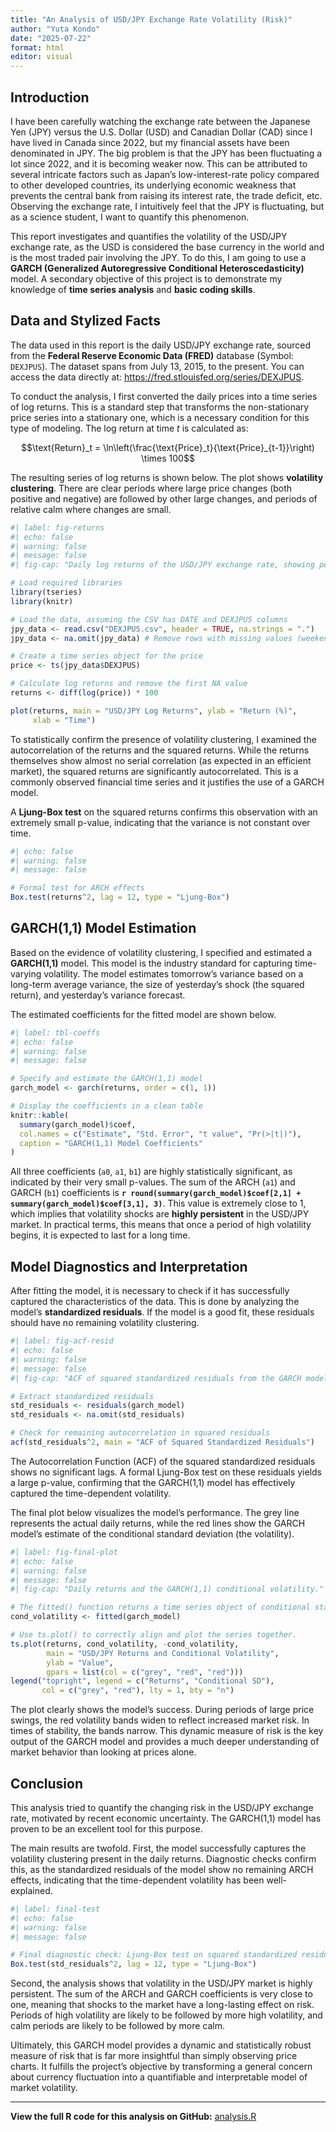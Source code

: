 ```yaml
---
title: "An Analysis of USD/JPY Exchange Rate Volatility (Risk)"
author: "Yuta Kondo"
date: "2025-07-22"
format: html
editor: visual
---
```


## Introduction

I have been carefully watching the exchange rate between the Japanese Yen (JPY) versus the U.S. Dollar (USD) and Canadian Dollar (CAD) since I have lived in Canada since 2022, but my financial assets have been denominated in JPY. The big problem is that the JPY has been fluctuating a lot since 2022, and it is becoming weaker now. This can be attributed to several intricate factors such as Japan's low-interest-rate policy compared to other developed countries, its underlying economic weakness that prevents the central bank from raising its interest rate, the trade deficit, etc. Observing the exchange rate, I intuitively feel that the JPY is fluctuating, but as a science student, I want to quantify this phenomenon.

This report investigates and quantifies the volatility of the USD/JPY exchange rate, as the USD is considered the base currency in the world and is the most traded pair involving the JPY. To do this, I am going to use a **GARCH (Generalized Autoregressive Conditional Heteroscedasticity)** model. A secondary objective of this project is to demonstrate my knowledge of **time series analysis** and **basic coding skills**.

## Data and Stylized Facts

The data used in this report is the daily USD/JPY exchange rate, sourced from the **Federal Reserve Economic Data (FRED)** database (Symbol: `DEXJPUS`). The dataset spans from July 13, 2015, to the present. You can access the data directly at: [https://fred.stlouisfed.org/series/DEXJPUS](https://fred.stlouisfed.org/series/DEXJPUS).

To conduct the analysis, I first converted the daily prices into a time series of log returns. This is a standard step that transforms the non-stationary price series into a stationary one, which is a necessary condition for this type of modeling. The log return at time *t* is calculated as:

$$\text{Return}_t = \ln\left(\frac{\text{Price}_t}{\text{Price}_{t-1}}\right) \times 100$$

The resulting series of log returns is shown below. The plot shows **volatility clustering**. There are clear periods where large price changes (both positive and negative) are followed by other large changes, and periods of relative calm where changes are small.

```r
#| label: fig-returns
#| echo: false
#| warning: false
#| message: false
#| fig-cap: "Daily log returns of the USD/JPY exchange rate, showing periods of high and low volatility."

# Load required libraries
library(tseries)
library(knitr)

# Load the data, assuming the CSV has DATE and DEXJPUS columns
jpy_data <- read.csv("DEXJPUS.csv", header = TRUE, na.strings = ".")
jpy_data <- na.omit(jpy_data) # Remove rows with missing values (weekends/holidays)

# Create a time series object for the price
price <- ts(jpy_data$DEXJPUS)

# Calculate log returns and remove the first NA value
returns <- diff(log(price)) * 100

plot(returns, main = "USD/JPY Log Returns", ylab = "Return (%)",
     xlab = "Time")
```

To statistically confirm the presence of volatility clustering, I examined the autocorrelation of the returns and the squared returns. While the returns themselves show almost no serial correlation (as expected in an efficient market), the squared returns are significantly autocorrelated. This is a commonly observed financial time series and it justifies the use of a GARCH model.

A **Ljung-Box test** on the squared returns confirms this observation with an extremely small p-value, indicating that the variance is not constant over time.

```r
#| echo: false
#| warning: false
#| message: false

# Formal test for ARCH effects
Box.test(returns^2, lag = 12, type = "Ljung-Box")
```

## GARCH(1,1) Model Estimation

Based on the evidence of volatility clustering, I specified and estimated a **GARCH(1,1)** model. This model is the industry standard for capturing time-varying volatility. The model estimates tomorrow's variance based on a long-term average variance, the size of yesterday's shock (the squared return), and yesterday's variance forecast.

The estimated coefficients for the fitted model are shown below.

```r
#| label: tbl-coeffs
#| echo: false
#| warning: false
#| message: false

# Specify and estimate the GARCH(1,1) model
garch_model <- garch(returns, order = c(1, 1))

# Display the coefficients in a clean table
knitr::kable(
  summary(garch_model)$coef,
  col.names = c("Estimate", "Std. Error", "t value", "Pr(>|t|)"),
  caption = "GARCH(1,1) Model Coefficients"
)
```

All three coefficients (`a0`, `a1`, `b1`) are highly statistically significant, as indicated by their very small p-values. The sum of the ARCH (`a1`) and GARCH (`b1`) coefficients is **`r round(summary(garch_model)$coef[2,1] + summary(garch_model)$coef[3,1], 3)`**. This value is extremely close to 1, which implies that volatility shocks are **highly persistent** in the USD/JPY market. In practical terms, this means that once a period of high volatility begins, it is expected to last for a long time.

## Model Diagnostics and Interpretation

After fitting the model, it is necessary to check if it has successfully captured the characteristics of the data. This is done by analyzing the model's **standardized residuals**. If the model is a good fit, these residuals should have no remaining volatility clustering.

```r
#| label: fig-acf-resid
#| echo: false
#| warning: false
#| message: false
#| fig-cap: "ACF of squared standardized residuals from the GARCH model."

# Extract standardized residuals
std_residuals <- residuals(garch_model)
std_residuals <- na.omit(std_residuals)

# Check for remaining autocorrelation in squared residuals
acf(std_residuals^2, main = "ACF of Squared Standardized Residuals")
```

The Autocorrelation Function (ACF) of the squared standardized residuals shows no significant lags. A formal Ljung-Box test on these residuals yields a large p-value, confirming that the GARCH(1,1) model has effectively captured the time-dependent volatility.

The final plot below visualizes the model's performance. The grey line represents the actual daily returns, while the red lines show the GARCH model's estimate of the conditional standard deviation (the volatility).

```r
#| label: fig-final-plot
#| echo: false
#| warning: false
#| message: false
#| fig-cap: "Daily returns and the GARCH(1,1) conditional volatility."

# The fitted() function returns a time series object of conditional standard deviations.
cond_volatility <- fitted(garch_model)

# Use ts.plot() to correctly align and plot the series together.
ts.plot(returns, cond_volatility, -cond_volatility,
        main = "USD/JPY Returns and Conditional Volatility",
        ylab = "Value",
        gpars = list(col = c("grey", "red", "red")))
legend("topright", legend = c("Returns", "Conditional SD"),
       col = c("grey", "red"), lty = 1, bty = "n")
```

The plot clearly shows the model's success. During periods of large price swings, the red volatility bands widen to reflect increased market risk. In times of stability, the bands narrow. This dynamic measure of risk is the key output of the GARCH model and provides a much deeper understanding of market behavior than looking at prices alone.

## Conclusion

This analysis tried to quantify the changing risk in the USD/JPY exchange rate, motivated by recent economic uncertainty. The GARCH(1,1) model has proven to be an excellent tool for this purpose.

The main results are twofold. First, the model successfully captures the volatility clustering present in the daily returns. Diagnostic checks confirm this, as the standardized residuals of the model show no remaining ARCH effects, indicating that the time-dependent volatility has been well-explained.

```r
#| label: final-test
#| echo: false
#| warning: false
#| message: false

# Final diagnostic check: Ljung-Box test on squared standardized residuals
Box.test(std_residuals^2, lag = 12, type = "Ljung-Box")
```

Second, the analysis shows that volatility in the USD/JPY market is highly persistent. The sum of the ARCH and GARCH coefficients is very close to one, meaning that shocks to the market have a long-lasting effect on risk. Periods of high volatility are likely to be followed by more high volatility, and calm periods are likely to be followed by more calm.

Ultimately, this GARCH model provides a dynamic and statistically robust measure of risk that is far more insightful than simply observing price charts. It fulfills the project's objective by transforming a general concern about currency fluctuation into a quantifiable and interpretable model of market volatility.

---

**View the full R code for this analysis on GitHub:** [analysis.R](https://github.com/Yuta-Kondo/USDJPY-Risk-Analysis/blob/main/analysis.R)

